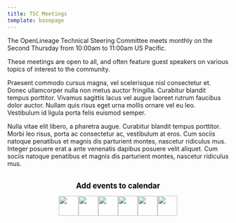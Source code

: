 ```yaml
---
title: TSC Meetings
template: basepage
---
```


The OpenLineage Technical Steering Committee meets monthly on the Second Thursday from 10:00am to 11:00am US Pacific.

These meetings are open to all, and often feature guest speakers on various topics of interest to the community.

Praesent commodo cursus magna, vel scelerisque nisl consectetur et. Donec ullamcorper nulla non metus auctor fringilla. Curabitur blandit tempus porttitor. Vivamus sagittis lacus vel augue laoreet rutrum faucibus dolor auctor. Nullam quis risus eget urna mollis ornare vel eu leo. Vestibulum id ligula porta felis euismod semper.

Nulla vitae elit libero, a pharetra augue. Curabitur blandit tempus porttitor. Morbi leo risus, porta ac consectetur ac, vestibulum at eros. Cum sociis natoque penatibus et magnis dis parturient montes, nascetur ridiculus mus. Integer posuere erat a ante venenatis dapibus posuere velit aliquet. Cum sociis natoque penatibus et magnis dis parturient montes, nascetur ridiculus mus.

<div>
    <p style="margin:30px 0px 10px 0px;text-align:center;font-size:17px;line-height:150%;color:#000;font-weight:bold;">
        Add events to calendar
    </p>
    <p style="margin:0px 0px 10px 0px;text-align:center;font-size:0px;">
        <a href="https://www.addevent.com/calendar/pP575215+apple" title="Apple" target="_blank" style="display:inline;">
            <img src="https://cdn.addevent.com/libs/imgs/icon-emd-share-apple-t1.png" alt="Apple" width="45" border="0" style="width:45px;display:inline;" />
        </a>
        <a href="https://www.addevent.com/calendar/pP575215+google" title="Google" target="_blank" style="display:inline;">
            <img src="https://cdn.addevent.com/libs/imgs/icon-emd-share-google-t1.png" alt="Google" width="45" border="0" style="width:45px;display:inline;" />
        </a>
        <a href="https://www.addevent.com/calendar/pP575215+office365" title="Office 365" target="_blank" style="display:inline;">
            <img src="https://cdn.addevent.com/libs/imgs/icon-emd-share-office365-t1.png" alt="Office 365" width="45" border="0" style="width:45px;display:inline;" />
        </a>
        <a href="https://www.addevent.com/calendar/pP575215+outlook" title="Outlook" target="_blank" style="display:inline;">
            <img src="https://cdn.addevent.com/libs/imgs/icon-emd-share-outlook-t1.png" alt="Outlook" width="45" border="0" style="width:45px;display:inline;" />
        </a>
        <a href="https://www.addevent.com/calendar/pP575215+outlookcom" title="Outlook.com" target="_blank" style="display:inline;">
            <img src="https://cdn.addevent.com/libs/imgs/icon-emd-share-outlookcom-t1.png" alt="Outlook.com" width="45" border="0" style="width:45px;display:inline;" />
        </a>
        <a href="https://www.addevent.com/calendar/pP575215+yahoo" title="Yahoo" target="_blank" style="display:inline;">
            <img src="https://cdn.addevent.com/libs/imgs/icon-emd-share-yahoo-t1.png" alt="Yahoo" width="45" border="0" style="width:45px;display:inline;" />
        </a>
    </p>
</div>
